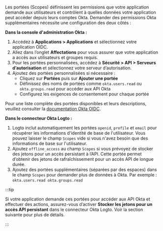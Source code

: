 Les portées (Scopes) définissent les permissions que votre application demande aux utilisateurs et contrôlent à quelles données votre application peut accéder depuis leurs comptes Okta. Demander des permissions Okta supplémentaires nécessite une configuration des deux côtés :

**Dans la console d'administration Okta :**

1. Accédez à **Applications > Applications** et sélectionnez votre application OIDC.
2. Allez dans l’onglet **Affectations** pour vous assurer que votre application a accès aux utilisateurs et groupes requis.
3. Pour les portées personnalisées, accédez à **Sécurité > API > Serveurs d’autorisation** et sélectionnez votre serveur d’autorisation.
4. Ajoutez des portées personnalisées si nécessaire :
   - Cliquez sur **Portées** puis sur **Ajouter une portée**
   - Définissez des noms de portées comme `okta.users.read` ou `okta.groups.read` pour accéder aux API Okta
   - Configurez les exigences de consentement pour chaque portée

Pour une liste complète des portées disponibles et leurs descriptions, veuillez consulter la [documentation Okta OIDC](https://developer.okta.com/docs/api/openapi/okta-oauth/guides/overview/#scopes).

**Dans le connecteur Okta Logto :**

1. Logto inclut automatiquement les portées `openid`, `profile` et `email` pour récupérer les informations d'identité de base de l'utilisateur. Vous pouvez laisser le champ `Scopes` vide si vous n'avez besoin que des informations de base sur l'utilisateur.
2. Ajoutez `offline_access` au champ `Scopes` si vous prévoyez de stocker des jetons pour un accès persistant à l’API. Cette portée permet d’obtenir des jetons de rafraîchissement pour un accès API de longue durée.
3. Ajoutez des portées supplémentaires (séparées par des espaces) dans le champ `Scopes` pour demander plus de données à Okta. Par exemple : `okta.users.read okta.groups.read`

:::tip

Si votre application demande ces portées pour accéder aux API Okta et effectuer des actions, assurez-vous d’activer **Stocker les jetons pour un accès API persistant** dans le connecteur Okta Logto. Voir la section suivante pour plus de détails.

:::
